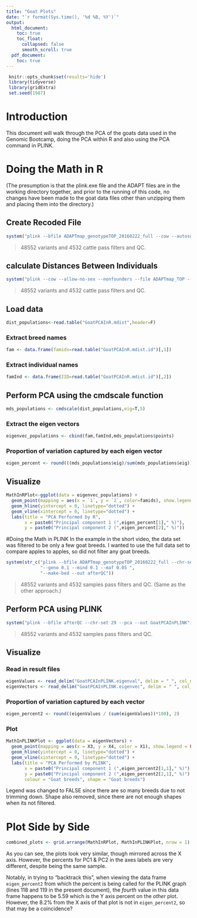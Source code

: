 ---
title: "Goat Plots"
date: "`r format(Sys.time(), '%d %B, %Y')`"
output:
  html_document:
    toc: true
    toc_float:
      collapsed: false
      smooth_scroll: true
  pdf_document:
    toc: true
---

```{r setup, include=FALSE}
 knitr::opts_chunk$set(results='hide')
 library(tidyverse)
 library(gridExtra)
 set.seed(1987)
```

# Introduction
This document will walk through the PCA of the goats data used in the Genomic Bootcamp, doing the PCA within R and also using the PCA command in PLINK.

# Doing the Math in R

(The presumption is that the plink.exe file and the ADAPT files are in the working directory together, and prior to the running of this code, no changes have been made to the goat data files other than unzipping them and placing them into the directory.)

## Create Recoded File
```{r}
system("plink --bfile ADAPTmap_genotypeTOP_20160222_full --cow --autosome --geno 0.1 --mind 0.1 --maf 0.05 --nonfounders --allow-no-sex --recode --out ADAPTmap_TOP")
```

>48552 variants and 4532 cattle pass filters and QC.

## calculate Distances Between Individuals
```{r}
system("plink --cow --allow-no-sex --nonfounders --file ADAPTmap_TOP --distance-matrix --out GoatPCAInR")
```

>48552 variants and 4532 cattle pass filters and QC.

## Load data
```{r}
dist_populations<-read.table("GoatPCAInR.mdist",header=F)
```

### Extract breed names
```{r}
fam <- data.frame(famids=read.table("GoatPCAInR.mdist.id")[,1])
```

### Extract individual names 
```{r}
famInd <- data.frame(IID=read.table("GoatPCAInR.mdist.id")[,2])
```

## Perform PCA using the cmdscale function 
```{r}
mds_populations <- cmdscale(dist_populations,eig=T,5)
```

### Extract the eigen vectors
```{r}
eigenvec_populations <- cbind(fam,famInd,mds_populations$points)
```

### Proportion of variation captured by each eigen vector
```{r}
eigen_percent <- round(((mds_populations$eig)/sum(mds_populations$eig))*100,2)
```

## Visualize
```{r}
MathInRPlot<-ggplot(data = eigenvec_populations) +
  geom_point(mapping = aes(x = `1`, y = `2`, color=famids), show.legend = FALSE ) + 
  geom_hline(yintercept = 0, linetype="dotted") + 
  geom_vline(xintercept = 0, linetype="dotted") +
  labs(title = "PCA Performed by R",
       x = paste0("Principal component 1 (",eigen_percent[1]," %)"),
       y = paste0("Principal component 2 (",eigen_percent[2]," %)"))
```

#Doing the Math in PLINK
In the example in the short video, the data set was filtered to be only a few goat breeds. I wanted to use the full data set to compare apples to apples, so did not filter any goat breeds. 
```{r}
system(str_c("plink --bfile ADAPTmap_genotypeTOP_20160222_full --chr-set 29 --autosome --nonfounders ",
             "--geno 0.1 --mind 0.1 --maf 0.05 ",
             "--make-bed --out afterQC"))
```

>48552 variants and 4532 samples pass filters and QC.
(Same as the other approach.)

## Perform PCA using PLINK 
```{r}
system("plink --bfile afterQC --chr-set 29 --pca --out GoatPCAInPLINK")
```

>48552 variants and 4532 samples pass filters and QC.

## Visualize
### Read in result files
```{r}
eigenValues <- read_delim("GoatPCAInPLINK.eigenval", delim = " ", col_names = F)
eigenVectors <- read_delim("GoatPCAInPLINK.eigenvec", delim = " ", col_names = F)
```

### Proportion of variation captured by each vector
```{r}
eigen_percent2 <- round((eigenValues / (sum(eigenValues))*100), 2)
```

### Plot
```{r}
MathInPLINKPlot <- ggplot(data = eigenVectors) +
  geom_point(mapping = aes(x = X3, y = X4, color = X1), show.legend = FALSE ) +
  geom_hline(yintercept = 0, linetype="dotted") +
  geom_vline(xintercept = 0, linetype="dotted") +
  labs(title = "PCA Performed by PLINK",
       x = paste0("Principal component 1 (",eigen_percent2[1,1]," %)"),
       y = paste0("Principal component 2 (",eigen_percent2[2,1]," %)"),
       colour = "Goat breeds", shape = "Goat breeds")
```

Legend was changed to FALSE since there are so many breeds due to not trimming down. Shape also removed, since there are not enough shapes when its not filtered.

# Plot Side by Side
```{r, include=TRUE}
combined_plots <- grid.arrange(MathInRPlot, MathInPLINKPlot, nrow = 1)
```

As you can see, the plots look very similar, though mirrored across the X axis. However, the percents for PC1 & PC2 in the axes labels are very different, despite being the same sample.

Notably, in trying to "backtrack this", when viewing the data frame `eigen_percent2` from which the percent is being called for the PLINK graph (lines 118 and 119 in the present document), the *fourth* value in this data frame happens to be 5.59 which is the Y axis percent on the *other* plot. However, the 8.2% from the X axis of that plot is not in `eigen_percent2`, so that may be a coincidence?